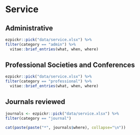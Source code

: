 # Service

## Administrative

```{r admin}
ezpickr::pick("data/service.xlsx") %>%
filter(category == "admin") %>% 
  vitae::brief_entries(what, when, where)
```
## Professional Societies and Conferences

```{r service}
ezpickr::pick("data/service.xlsx") %>%
filter(category == "professional") %>% 
  vitae::brief_entries(what, when, where)
```

## Journals reviewed
```{r journals, results='asis'}
journals <- ezpickr::pick("data/service.xlsx") %>%
filter(category == "journal")

cat(paste(paste("*", journals$where), collapse="\n"))
```